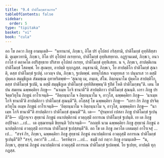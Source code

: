 ```yaml
---
title: "9.4 ปาติโมกฺขสวนารห"
tableOfContents: false
sidebar:
  order: 5
type: "tipitaka"
basket: "vi"
book: "cula"
---
```



<DynamicBreadcrumb />

<Division number="386" book="cula">

<Paragraph number="1879" book="cula">
อถ โข ภควา ภิกฺขู อามนฺเตสิ—  “นทานาหํ, ภิกฺขเว, อิโต ปรํ อุโปสถํ กริสฺสามิ, ปาติโมกฺขํ อุทฺทิสิสฺสามิ. ตุเมฺหวทานิ, ภิกฺขเว, อิโต ปรํ อุโปสถํ กเรยฺยาถ, ปาติโมกฺขํ อุทฺทิเสยฺยาถ. อฏฺฐานเมตํ, ภิกฺขเว, อนวกาโส ยํ ตถาคโต อปริสุทฺธาย ปริสาย อุโปสถํ กเรยฺย, ปาติโมกฺขํ อุทฺทิเสยฺย. น จ, ภิกฺขเว, สาปตฺติเกน ปาติโมกฺขํ โสตพฺพํ. โย สุเณยฺย, อาปตฺติ ทุกฺกฏสฺส. อนุชานามิ, ภิกฺขเว, โย สาปตฺติโก ปาติโมกฺขํ สุณาติ, ตสฺส ปาติโมกฺขํ ฐเปตุํ. เอวญฺจ ปน, ภิกฺขเว, ฐเปตพฺพํ. ตทหุโปสเถ จาตุทฺทเส วา ปนฺนรเส วา ตสฺมิํ ปุคฺคเล สมฺมุขีภูเต สํฆมชฺเฌ อุทาหริตพฺพํ—
</Paragraph>

<Paragraph number="1880" book="cula">
‘สุณาตุ เม, ภนฺเต, สํโฆ. อิตฺถนฺนาโม ปุคฺคโล สาปตฺติโก, ตสฺส ปาติโมกฺขํ ฐเปมิ, น ตสฺมิํ สมฺมุขีภูเต ปาติโมกฺขํ อุทฺทิสิตพฺพนฺ’ติ ฐปิตํ โหติ ปาติโมกฺขนฺ”ติ.
</Paragraph>

<Paragraph number="1881" book="cula">
เตน โข ปน สมเยน ฉพฺพคฺคิยา ภิกฺขู—  “นาเมฺห โกจิ ชานาตี”ติ สาปตฺติกาว ปาติโมกฺขํ สุณนฺติ. เถรา ภิกฺขู ปรจิตฺตวิทุโน ภิกฺขูนํ อาโรเจนฺติ—  “อิตฺถนฺนาโม จ อิตฺถนฺนาโม จ, อาวุโส, ฉพฺพคฺคิยา ภิกฺขู—  ‘นาเมฺห โกจิ ชานาตี’ติ สาปตฺติกาว ปาติโมกฺขํ สุณนฺตี”ติ. อโสฺสสุํ โข ฉพฺพคฺคิยา ภิกฺขู—  “เถรา กิร ภิกฺขู ปรจิตฺตวิทุโน อเมฺห ภิกฺขูนํ อาโรเจนฺติ—  ‘อิตฺถนฺนาโม จ อิตฺถนฺนาโม จ, อาวุโส, ฉพฺพคฺคิยา ภิกฺขู—  “นาเมฺห โกจิ ชานาตี”ติ สาปตฺติกาว ปาติโมกฺขํ สุณนฺตี’”ติ.
</Paragraph>

<Paragraph number="1882" book="cula">
เต—  “ปุรมฺหากํ เปสลา ภิกฺขู ปาติโมกฺขํ ฐเปนฺตี”ติ—  ปฏิกจฺเจว สุทฺธานํ ภิกฺขูนํ อนาปตฺติกานํ อวตฺถุสฺมิํ อการเณ ปาติโมกฺขํ ฐเปนฺติ. เย เต ภิกฺขู อปฺปิจฺฉา …เป…  เต อุชฺฌายนฺติ ขิยฺยนฺติ วิปาเจนฺติ—  “กถญฺหิ นาม ฉพฺพคฺคิยา ภิกฺขู สุทฺธานํ ภิกฺขูนํ อนาปตฺติกานํ อวตฺถุสฺมิํ อการเณ ปาติโมกฺขํ ฐเปสฺสนฺตี”ติ. อถ โข เต ภิกฺขู ภควโต เอตมตฺถํ อาโรเจสุํ …เป…  “สจฺจํ กิร, ภิกฺขเว, ฉพฺพคฺคิยา ภิกฺขู สุทฺธานํ ภิกฺขูนํ อนาปตฺติกานํ อวตฺถุสฺมิํ อการเณ ปาติโมกฺขํ ฐเปนฺตี”ติ? “สจฺจํ, ภควา”ติ …เป…  วิครหิตฺวา …เป…  ธมฺมิํ กถํ กตฺวา ภิกฺขู อามนฺเตสิ—  “น, ภิกฺขเว, สุทฺธานํ ภิกฺขูนํ อนาปตฺติกานํ อวตฺถุสฺมิํ อการเณ ปาติโมกฺขํ ฐเปตพฺพํ. โย ฐเปยฺย, อาปตฺติ ทุกฺกฏสฺส.
</Paragraph>
</Division>
